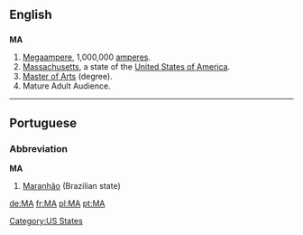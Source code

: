 {{see|Appendix:Variations of "ma"}}
==English==

==={{abbreviation}}===
'''MA'''

# [[megaampere|Megaampere]], 1,000,000 [[ampere]]s.
# [[Massachusetts]], a state of the [[United States of America]].
# [[Master of Arts]] (degree).
# Mature Adult Audience.

[[Category:US States]]

----

==Portuguese==

===Abbreviation===
'''MA'''

# [[Maranhão]] (Brazilian state)

[[de:MA]]
[[fr:MA]]
[[pl:MA]]
[[pt:MA]]